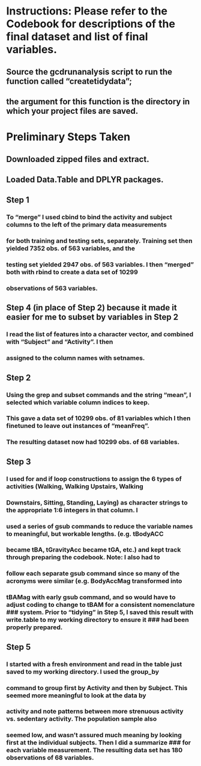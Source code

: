 # Instructions: Please refer to the Codebook for descriptions of the final dataset and list of final variables.
## Source the gcdrunanalysis script to run the function called "createtidydata"; 
## the argument for this function is the directory in which your project files are saved.

# Preliminary Steps Taken
## Downloaded zipped files and extract.
## Loaded Data.Table and DPLYR packages.
  
## Step 1
### To "merge" I used cbind to bind the activity and subject columns to the left of the primary data measurements
### for both training and testing sets, separately.  Training set then yielded 7352 obs. of 563 variables, and the
### testing set yielded 2947 obs. of 563 variables. I then "merged" both with rbind to create a data set of 10299
### observations of 563 variables.

## Step 4 (in place of Step 2) because it made it easier for me to subset by variables in Step 2
### I read the list of features into a character vector, and combined with "Subject" and "Activity".  I then
### assigned to the column names with setnames.

## Step 2
### Using the grep and subset commands and the string "mean", I selected which variable column indices to keep.  
### This gave a data set of 10299 obs. of 81 variables which I then finetuned to leave out instances of "meanFreq".
### The resulting dataset now had 10299 obs. of 68 variables.

## Step 3 
### I used for and if loop constructions to assign the 6 types of activities (Walking, Walking Upstairs, Walking 
### Downstairs, Sitting, Standing, Laying) as character strings to the appropriate 1:6 integers in that column. I
### used a series of gsub commands to reduce the variable names to meaningful, but workable lengths. (e.g. tBodyACC 
### became tBA, tGravityAcc became tGA, etc.) and kept track through preparing the codebook.  Note: I also had to 
### follow each separate gsub command since so many of the acronyms were similar (e.g. BodyAccMag transformed into 
### tBAMag with early gsub command, and so would have to adjust coding to change to tBAM for a consistent nomenclature ### system.  Prior to "tidying" in Step 5, I saved this result with write.table to my working directory to ensure it ### had been properly prepared.

## Step 5 
### I started with a fresh environment and read in the table just saved to my working directory.  I used the group_by
### command to group first by Activity and then by Subject.  This seemed more meaningful to look at the data by 
### activity and note patterns between more strenuous activity vs. sedentary activity.  The population sample also 
### seemed low, and wasn't assured much meaning by looking first at the individual subjects.  Then I did a summarize ### for each variable measurement.  The resulting data set has 180 observations of 68 variables.

